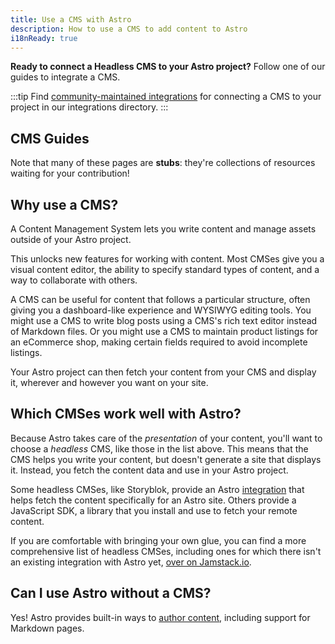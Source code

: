 ```yaml
---
title: Use a CMS with Astro
description: How to use a CMS to add content to Astro
i18nReady: true
---
```




**Ready to connect a Headless CMS to your Astro project?** Follow one of our guides to integrate a CMS.

:::tip
Find [community-maintained integrations](https://astro.build/integrations/?search=cms) for connecting a CMS to your project in our integrations directory. 
:::

## CMS Guides

Note that many of these pages are **stubs**: they're collections of resources waiting for your contribution!

<CMSGuidesNav />

## Why use a CMS?

A Content Management System lets you write content and manage assets outside of your Astro project.

This unlocks new features for working with content. Most CMSes give you a visual content editor, the ability to specify standard types of content, and a way to collaborate with others. 

A CMS can be useful for content that follows a particular structure, often giving you a dashboard-like experience and WYSIWYG editing tools. You might use a CMS to write blog posts using a CMS's rich text editor instead of Markdown files. Or you might use a CMS to maintain product listings for an eCommerce shop, making certain fields required to avoid incomplete listings. 

Your Astro project can then fetch your content from your CMS and display it, wherever and however you want on your site.


## Which CMSes work well with Astro?

Because Astro takes care of the _presentation_ of your content, you'll want to choose a _headless_ CMS, like those in the list above. This means that the CMS helps you write your content, but doesn't generate a site that displays it. Instead, you fetch the content data and use in your Astro project. 

Some headless CMSes, like Storyblok, provide an Astro [integration](/en/guides/integrations-guide/) that helps fetch the content specifically for an Astro site. Others provide a JavaScript SDK, a library that you install and use to fetch your remote content.

If you are comfortable with bringing your own glue, you can find a more comprehensive list of headless CMSes, including ones for which there isn't an existing integration with Astro yet, [over on Jamstack.io](https://jamstack.org/headless-cms/).

## Can I use Astro without a CMS?

Yes! Astro provides built-in ways to [author content](/en/guides/content/), including support for Markdown pages.

